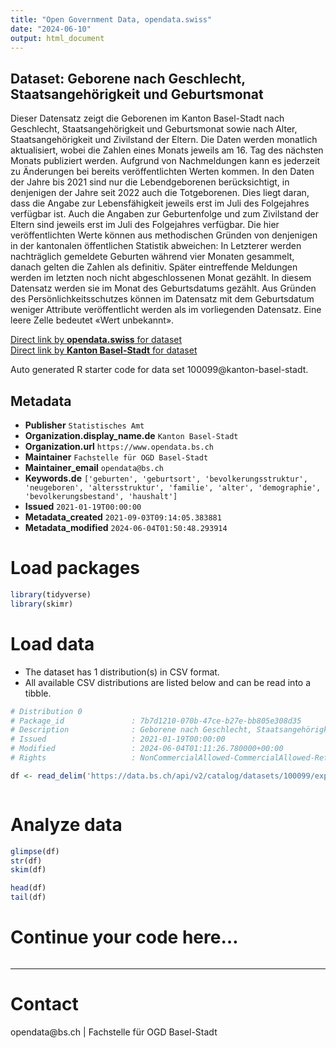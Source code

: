 ```yaml
---
title: "Open Government Data, opendata.swiss"
date: "2024-06-10"
output: html_document
---
```


## Dataset: Geborene nach Geschlecht, Staatsangehörigkeit und Geburtsmonat

Dieser Datensatz zeigt die Geborenen im Kanton Basel-Stadt nach Geschlecht, Staatsangehörigkeit und Geburtsmonat sowie nach Alter, Staatsangehörigkeit und Zivilstand der Eltern. Die Daten werden monatlich aktualisiert, wobei die Zahlen eines Monats jeweils am 16. Tag des nächsten Monats publiziert werden. Aufgrund von Nachmeldungen kann es jederzeit zu Änderungen bei bereits veröffentlichten Werten kommen. In den Daten der Jahre bis 2021 sind nur die Lebendgeborenen berücksichtigt, in denjenigen der Jahre seit 2022 auch die Totgeborenen. Dies liegt daran, dass die Angabe zur Lebensfähigkeit jeweils erst im Juli des Folgejahres verfügbar ist. Auch die Angaben zur Geburtenfolge und zum Zivilstand der Eltern sind jeweils erst im Juli des Folgejahres verfügbar. Die hier veröffentlichten Werte können aus methodischen Gründen von denjenigen in der kantonalen öffentlichen Statistik abweichen: In Letzterer werden nachträglich gemeldete Geburten während vier Monaten gesammelt, danach gelten die Zahlen als definitiv. Später eintreffende Meldungen werden im letzten noch nicht abgeschlossenen Monat gezählt. In diesem Datensatz werden sie im Monat des Geburtsdatums gezählt. Aus Gründen des Persönlichkeitsschutzes können im Datensatz mit dem Geburtsdatum weniger Attribute veröffentlicht werden als im vorliegenden Datensatz. Eine leere Zelle bedeutet «Wert unbekannt».

[Direct link by **opendata.swiss** for dataset](https://opendata.swiss/de/dataset/geborene-nach-geschlecht-staatsangehorigkeit-und-geburtsmonat)<br>
[Direct link by **Kanton Basel-Stadt** for dataset](https://data.bs.ch/explore/dataset/100099/)

Auto generated R starter code for data set 100099@kanton-basel-stadt.

## Metadata

- **Publisher** `Statistisches Amt`
- **Organization.display_name.de** `Kanton Basel-Stadt`
- **Organization.url** `https://www.opendata.bs.ch`
- **Maintainer** `Fachstelle für OGD Basel-Stadt`
- **Maintainer_email** `opendata@bs.ch`
- **Keywords.de** `['geburten', 'geburtsort', 'bevolkerungsstruktur', 'neugeboren', 'altersstruktur', 'familie', 'alter', 'demographie', 'bevolkerungsbestand', 'haushalt']`
- **Issued** `2021-01-19T00:00:00`
- **Metadata_created** `2021-09-03T09:14:05.383881`
- **Metadata_modified** `2024-06-04T01:50:48.293914`


# Load packages

```r

library(tidyverse)
library(skimr)

```

# Load data

-   The dataset has 1 distribution(s) in CSV format.
-   All available CSV distributions are listed below and can be read into a tibble.

```r

# Distribution 0
# Package_id               : 7b7d1210-070b-47ce-b27e-bb805e308d35
# Description              : Geborene nach Geschlecht, Staatsangehörigkeit und Geburtsmonat (csv)
# Issued                   : 2021-01-19T00:00:00
# Modified                 : 2024-06-04T01:11:26.780000+00:00
# Rights                   : NonCommercialAllowed-CommercialAllowed-ReferenceRequired

df <- read_delim('https://data.bs.ch/api/v2/catalog/datasets/100099/exports/csv')



```

# Analyze data

```r

glimpse(df)
str(df)
skim(df)

head(df)
tail(df)

```

# Continue your code here...

```r

```

------------------------------------------------------------------------

# Contact

opendata@bs.ch | Fachstelle für OGD Basel-Stadt
